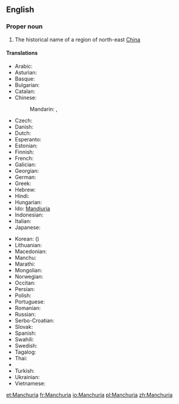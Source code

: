 ==English==

{{wikipedia}}

===Proper noun===
{{en-proper noun}}

# The historical name of a region of north-east [[China]]

====Translations====
{{trans-top|Manchuria}}
* Arabic: {{t-|ar|منشوريا|f|tr=manshuuriya}}
* Asturian: {{t-|ast|Manchuria|f}}
* Basque: {{t-|eu|Mantxuria}}
* Bulgarian: {{t-|bg|Манджурия|f|tr=Mandžurija}}
* Catalan: {{t-|ca|Manxúria|f}}
* Chinese:
*: Mandarin: {{t-|cmn|滿洲|sc=Hani}}, {{t-|cmn|满洲|tr=Mǎnzhōu|sc=Hani}}
* Czech: {{t-|cs|Mandžusko|n}}
* Danish: {{t-|da|Manchuriet}}
* Dutch: {{t-|nl|Mantsjoerije}}
* Esperanto: {{t-|eo|Manĉurio}}
* Estonian: {{t-|et|Mandžuuria}}
* Finnish: {{t-|fi|Mantšuria}}
* French: {{t+|fr|Mandchourie}}
* Galician: {{t-|gl|Manchuria|f}}
* Georgian: {{t-|ka|მანჯურია|tr=mandžuria|sc=Geor}}
* German: {{t-|de|Mandschurei|n}}
* Greek: {{t-|el|Μαντζουρία|f|tr=Mandžuría}}
* Hebrew: {{t-|he|מנצ׳וריה|f|tr=mančuriyah}}
* Hindi: {{t-|hi|मंचूरिया|tr=man̄cūriyā}}
* Hungarian: {{t-|hu|Mandzsúria}}
* Ido: [[Mandjuria]]
* Indonesian: {{t-|id|Manchuria}}
* Italian: {{t-|it|Manciuria|f}}
* Japanese: {{t-|ja|満州|tr=まんしゅう, Manshū}}
{{trans-mid}}
* Korean: {{t+|ko|만주|tr=Manju|sc=Hang}} ({{t+|ko|滿洲|sc=Hani}})
* Lithuanian: {{t-|lt|Mandžiūrija}}
* Macedonian: {{t-|mk|Манџурија|f|tr=Mandžúrija}}
* Manchu: {{tø|mnc|ᠮᠠᠨᠵᡠ|tr=manju|sc=Mong}}
* Marathi: {{t-|mr|मांचुरिया|sc=Deva}}
* Mongolian: {{t-|mn|Манж|tr=Manž|sc=Cyrl}}
* Norwegian: {{t-|no|Mandsjuria}}
* Occitan: {{t-|oc|Manchoria|f}}
* Persian: {{t+|fa|منچوری|tr=mančûri}}
* Polish: {{t-|pl|Mandżuria|f}}
* Portuguese: {{t+|pt|Manchúria|f}}
* Romanian: {{t-|ro|Manciuria|f}}
* Russian: {{t-|ru|Маньчжурия|f|tr=Man’čžúrija}}
* Serbo-Croatian: {{t|sh|Mandžurija|f}}
* Slovak: {{t-|sk|Mandžusko|n}}
* Spanish: {{t-|es|Manchuria|f}}
* Swahili: {{t-|sw|Manchuria}}
* Swedish: {{t+|sv|Manchuriet}}
* Tagalog: {{t-|tl|Manchuria}}
* Thai: {{t-|th|แมนจูเรีย|tr=maenjooria}}
* {{trreq|bo}}
* Turkish: {{t-|tr|Kuzeydoğu Çin}}
* Ukrainian: {{t-|uk|Маньчжурія|f}}
* Vietnamese: {{t-|vi|Mãn Châu}}
{{trans-bottom}}

[[et:Manchuria]]
[[fr:Manchuria]]
[[io:Manchuria]]
[[pl:Manchuria]]
[[zh:Manchuria]]